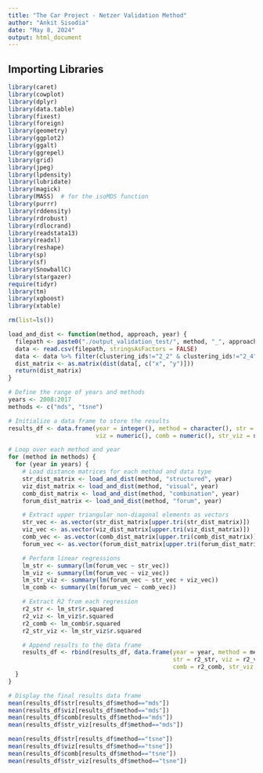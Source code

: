 ```yaml
---
title: "The Car Project - Netzer Validation Method"
author: "Ankit Sisodia"
date: "May 8, 2024"
output: html_document
---
```


## Importing Libraries

```r

library(caret)
library(cowplot)
library(dplyr)
library(data.table)
library(fixest)
library(foreign)
library(geometry)
library(ggplot2)
library(ggalt)
library(ggrepel)
library(grid)
library(jpeg)
library(lpdensity)
library(lubridate)
library(magick)
library(MASS)  # for the isoMDS function
library(purrr)
library(rddensity)
library(rdrobust)
library(rdlocrand)
library(readstata13)
library(readxl)
library(reshape)
library(sp)
library(sf)
library(SnowballC)
library(stargazer)
require(tidyr)
library(tm)
library(xgboost)
library(xtable)

rm(list=ls())

```


```r

load_and_dist <- function(method, approach, year) {
  filepath <- paste0("./output_validation_test/", method, "_", approach, "_", year, ".csv")
  data <- read.csv(filepath, stringsAsFactors = FALSE)
  data <- data %>% filter(clustering_ids!="2_2" & clustering_ids!="2_4" & clustering_ids!="2_6" & clustering_ids!="3_1" & clustering_ids!="3_4" & clustering_ids!="3_6" & clustering_ids!="14_1" & clustering_ids!="14_2" & clustering_ids!="14_3" & clustering_ids!="14_5" & clustering_ids!="21_1" & clustering_ids!="21_3" & clustering_ids!="21_5" & clustering_ids!="35_2" & clustering_ids!="35_3" & clustering_ids!="37_11" & clustering_ids!="37_2" & clustering_ids!="37_5"  & clustering_ids!="37_6" & clustering_ids!="37_7" & clustering_ids!="37_8"  & clustering_ids!="37_9" & clustering_ids!="55_5" & clustering_ids!="55_9"  & clustering_ids!="68_1" & clustering_ids!="68_2" & clustering_ids!="68_3"  & clustering_ids!="85_1" & clustering_ids!="85_3" & clustering_ids!="85_5"  & clustering_ids!="85_6" & clustering_ids!="85_7" & clustering_ids!="54_1"  & clustering_ids!="54_4" & clustering_ids!="54_6" & clustering_ids!="54_7"  & clustering_ids!="79_1" & clustering_ids!="79_10" & clustering_ids!="79_11" & clustering_ids!="79_12" & clustering_ids!="79_2" & clustering_ids!="79_6" & clustering_ids!="79_8" & clustering_ids!="79_9" & clustering_ids!="84_1" & clustering_ids!="84_2")
  dist_matrix <- as.matrix(dist(data[, c("x", "y")]))
  return(dist_matrix)
}

# Define the range of years and methods
years <- 2008:2017
methods <- c("mds", "tsne")

# Initialize a data frame to store the results
results_df <- data.frame(year = integer(), method = character(), str = numeric(), 
                         viz = numeric(), comb = numeric(), str_viz = numeric())

# Loop over each method and year
for (method in methods) {
  for (year in years) {
    # Load distance matrices for each method and data type
    str_dist_matrix <- load_and_dist(method, "structured", year)
    viz_dist_matrix <- load_and_dist(method, "visual", year)
    comb_dist_matrix <- load_and_dist(method, "combination", year)
    forum_dist_matrix <- load_and_dist(method, "forum", year)

    # Extract upper triangular non-diagonal elements as vectors
    str_vec <- as.vector(str_dist_matrix[upper.tri(str_dist_matrix)])
    viz_vec <- as.vector(viz_dist_matrix[upper.tri(viz_dist_matrix)])
    comb_vec <- as.vector(comb_dist_matrix[upper.tri(comb_dist_matrix)])
    forum_vec <- as.vector(forum_dist_matrix[upper.tri(forum_dist_matrix)])

    # Perform linear regressions
    lm_str <- summary(lm(forum_vec ~ str_vec))
    lm_viz <- summary(lm(forum_vec ~ viz_vec))
    lm_str_viz <- summary(lm(forum_vec ~ str_vec + viz_vec))
    lm_comb <- summary(lm(forum_vec ~ comb_vec))

    # Extract R2 from each regression
    r2_str <- lm_str$r.squared
    r2_viz <- lm_viz$r.squared
    r2_comb <- lm_comb$r.squared
    r2_str_viz <- lm_str_viz$r.squared

    # Append results to the data frame
    results_df <- rbind(results_df, data.frame(year = year, method = method, 
                                               str = r2_str, viz = r2_viz, 
                                               comb = r2_comb, str_viz = r2_str_viz))
  }
}

# Display the final results data frame
mean(results_df$str[results_df$method=="mds"])
mean(results_df$viz[results_df$method=="mds"])
mean(results_df$comb[results_df$method=="mds"])
mean(results_df$str_viz[results_df$method=="mds"])

mean(results_df$str[results_df$method=="tsne"])
mean(results_df$viz[results_df$method=="tsne"])
mean(results_df$comb[results_df$method=="tsne"])
mean(results_df$str_viz[results_df$method=="tsne"])


```

